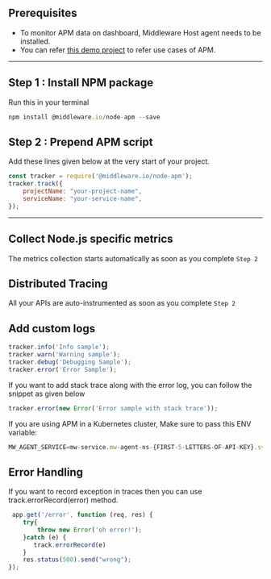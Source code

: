 ## Prerequisites 
* To monitor APM data on dashboard, Middleware Host agent needs to be installed.
* You can refer [this demo project](https://github.com/middleware-labs/demo-apm/tree/master/nodejs) to refer use cases of APM.

--------------------

## Step 1 : Install NPM package
Run this in your terminal
```javascript
npm install @middleware.io/node-apm --save
```

## Step 2 : Prepend APM script
Add these lines given below at the very start of your project.

```javascript
const tracker = require('@middleware.io/node-apm');
tracker.track({
    projectName: "your-project-name",
    serviceName: "your-service-name",
});
```
---------------------

## Collect Node.js specific metrics
The metrics collection starts automatically as soon as you complete `Step 2`

## Distributed Tracing
All your APIs are auto-instrumented as soon as you complete `Step 2`


## Add custom logs
```javascript
tracker.info('Info sample');
tracker.warn('Warning sample');
tracker.debug('Debugging Sample');
tracker.error('Error Sample');
```

If you want to add stack trace along with the error log, you can follow the snippet as given below

```javascript
tracker.error(new Error('Error sample with stack trace'));
```

<Note>
If you are using APM in a Kubernetes cluster, Make sure to pass this ENV variable:

```javascript
MW_AGENT_SERVICE=mw-service.mw-agent-ns-{FIRST-5-LETTERS-OF-API-KEY}.svc.cluster.local
```
</Note>

## Error Handling 
If you want to record exception in traces then you can use track.errorRecord(error) method.

```javascript
 app.get('/error', function (req, res) {
    try{
        throw new Error('oh error!');
    }catch (e) {
       track.errorRecord(e)
    }
    res.status(500).send("wrong");
});
 
```
